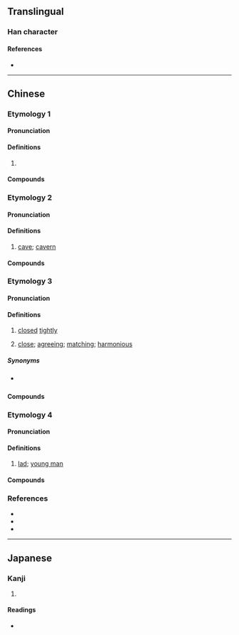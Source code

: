 {{character info}}
==Translingual==

===Han character===
{{Han char|rn=46|rad=山|as=06|sn=9|four=22601|canj=UOMR|ids=⿱山合}}

====References====
* {{Han ref|kx=0310.090|dkj=08020|dj=0610.150|hdz=10771.010|uh=5CC7|ud=23751|bh=CEA4|bd=52900}}

----

==Chinese==

===Etymology 1===
{{zh-forms}}

====Pronunciation====
{{zh-pron
|m=bā
|c=baa1
|mn=bâ
|cat=
}}

====Definitions====
{{zh-hanzi}}

# {{zh-used2|t}}

====Compounds====
{{zh-der|峇厘|中峇魯|峇峇|峇峇娘惹|峇搭人}}

===Etymology 2===
{{zh-forms|alt=𡸡}}

====Pronunciation====
{{zh-pron
|m=kè,kē
|c=hap6
|mn=
|mc=
|oc=
|ma=
|cat=n
}}

====Definitions====
{{zh-hanzi}}

# {{zh-hg}} [[cave]]; [[cavern]]

====Compounds====
{{zh-der|岌峇}}

===Etymology 3===
{{zh-forms|alt=密}}
{{rfe|zh}}

====Pronunciation====
{{zh-pron
|mn=xm,zz,tw,sg:bā/qz:bà
|cat=a
}}

====Definitions====
{{zh-hanzi}}

# {{lb|zh|Hokkien}} [[closed]] [[tightly]]
#: {{zh-x|門 關 無 峇。|The door isn't '''closed tightly'''.|TW}}
# {{lb|zh|Hokkien}} [[close]]; [[agree]]ing; [[match]]ing; [[harmonious]]
#: {{zh-x|阮 兩{nn̄g} 人 個性 真 峇。|We two have personalities that really '''match'''.|TW}}

=====Synonyms=====
* {{sense|closed tightly}} {{zh-l|密}}

====Compounds====
{{zh-der|峇斗|峇搭|搭峇|峇搭嗄|峇嗄}}

===Etymology 4===
{{zh-forms}}
{{rfe|zh|from 峇峇?}}

====Pronunciation====
{{zh-pron
|mn=pn,sg:bâ
|cat=n
}}

====Definitions====
{{zh-hanzi}}

# {{lb|zh|Malaysia|&|Singapore|_|Hokkien}} [[lad]]; [[young man]]

====Compounds====
{{zh-der|緣投峇|阿峇}}

===References===
* {{R:yue:Hanzi}}
* {{R:twedu|B00814}}
* {{thcwd|4872}}

----

==Japanese==

===Kanji===
{{ja-kanji|grade=|rs=山06}}

# {{rfdef|ja|sort=山06}}

====Readings====
* {{ja-readings|on=[[こう]] (kō), [[ごう]] (gō)|kun=}}